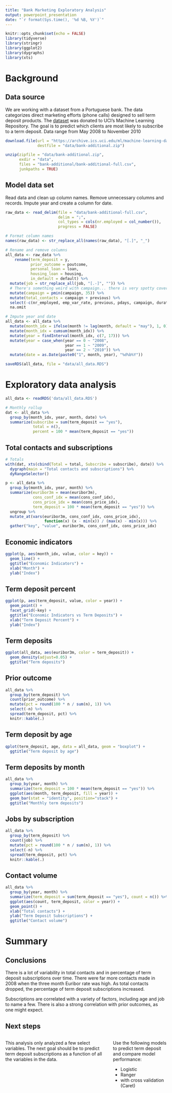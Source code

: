 ```yaml
---
title: "Bank Marketing Exploratory Analysis"
output: powerpoint_presentation
date: "`r format(Sys.time(), '%d %B, %Y')`"
---
```


```r
knitr::opts_chunk$set(echo = FALSE)
library(tidyverse)
library(stringr)
library(ggplot2)
library(dygraphs)
library(xts)
```

# Background

## Data source

We are working with a dataset from a Portuguese bank.  The data categorizes direct marketing efforts (phone calls) designed to sell term deposit products.  The [dataset](https://archive.ics.uci.edu/ml/datasets/Bank+Marketing) was donated to UCI's Machine Learning Repository. The goal is to predict which clients are most likely to subscribe to a term deposit. Data range from May 2008 to November 2010


```r
download.file(url = "https://archive.ics.uci.edu/ml/machine-learning-databases/00222/bank-additional.zip",
              destfile = "data/bank-additional.zip")

unzip(zipfile = "data/bank-additional.zip", 
      exdir = "data", 
      files = "bank-additional/bank-additional-full.csv", 
      junkpaths = TRUE)
```

## Model data set

Read data and clean up column names. Remove unnecessary columns and records. Impute year and create a column for date.

```r
raw_data <- read_delim(file = "data/bank-additional-full.csv",
                       delim = ";",
                       col_types = cols(nr.employed = col_number()),
                       progress = FALSE)

# Format column names
names(raw_data) <- str_replace_all(names(raw_data), "[.]", "_")

# Rename and remove columns
all_data <- raw_data %>%
    rename(term_deposit = y,
           prior_outcome = poutcome,
           personal_loan = loan,
           housing_loan = housing,
           in_default = default) %>%
  mutate(job = str_replace_all(job, "[.-]", "")) %>%
  # There's something weird with campaign... there is very spotty coverage after 35 (up to 56).
  mutate(campaign = pmin(campaign, 35)) %>%
  mutate(total_contacts = campaign + previous) %>%
  select(-c(nr_employed, emp_var_rate, previous, pdays, campaign, duration)) %>%
  na.omit

# Impute year and date
all_data <- all_data %>%
  mutate(month_idx = ifelse(month != lag(month, default = "may"), 1, 0)) %>%
  mutate(month_idx = cumsum(month_idx)) %>%
  mutate(year = findInterval(month_idx, c(7, 17))) %>%
  mutate(year = case_when(year == 0 ~ "2008",
                          year == 1 ~ "2009",
                          year == 2 ~ "2010")) %>%
  mutate(date = as.Date(paste0("1", month, year), "%d%b%Y"))

saveRDS(all_data, file = "data/all_data.RDS")
```

# Exploratory data analysis

```r
all_data <- readRDS('data/all_data.RDS')

# Monthly rollup
dat <- all_data %>%
  group_by(month_idx, year, month, date) %>%
  summarize(subscribe = sum(term_deposit == "yes"), 
            total = n(),
            percent = 100 * mean(term_deposit == "yes"))
```

## Total contacts and subscriptions

```r
# Totals
with(dat, xts(cbind(Total = total, Subscribe = subscribe), date)) %>%
  dygraph(main = "Total contacts and subscriptions") %>%
  dyRangeSelector()
```

```r
p <- all_data %>%
  group_by(month_idx, year, month) %>%
  summarize(euribor3m = mean(euribor3m),
            cons_conf_idx = mean(cons_conf_idx),
            cons_price_idx = mean(cons_price_idx),
            term_deposit = 100 * mean(term_deposit == "yes")) %>%
  ungroup %>%
  mutate_at(vars(euribor3m, cons_conf_idx, cons_price_idx),
                 function(x) (x - min(x)) / (max(x) - min(x))) %>%
  gather("key", "value", euribor3m, cons_conf_idx, cons_price_idx)
```

## Economic indicators

```r
ggplot(p, aes(month_idx, value, color = key)) +
  geom_line() +
  ggtitle("Economic Indicators") +
  xlab("Month") +
  ylab("Index")
```

## Term deposit percent

```r
ggplot(p, aes(term_deposit, value, color = year)) +
  geom_point() +
  facet_grid(~key) +
  ggtitle("Economic Indicators vs Term Deposits") +
  xlab("Term Deposit Percent") +
  ylab("Index")
```

## Term deposits

```r
ggplot(all_data, aes(euribor3m, color = term_deposit)) +
  geom_density(adjust=0.05) +
  ggtitle("Term deposits")
```

## Prior outcome

```r
all_data %>%
  group_by(term_deposit) %>%
  count(prior_outcome) %>%
  mutate(pct = round(100 * n / sum(n), 1)) %>%
  select(-n) %>%
  spread(term_deposit, pct) %>%
  knitr::kable(.)
```

## Term deposit by age

```r
qplot(term_deposit, age, data = all_data, geom = "boxplot") +
  ggtitle("Term deposit by age")
```

## Term deposits by month

```r
all_data %>%
  group_by(year, month) %>%
  summarize(term_deposit = 100 * mean(term_deposit == "yes")) %>%
  ggplot(aes(month, term_deposit, fill = year)) +
  geom_bar(stat = "identity", position="stack") +
  ggtitle("Monthly term deposits")
```

## Jobs by subscription

```r
all_data %>%
  group_by(term_deposit) %>%
  count(job) %>%
  mutate(pct = round(100 * n / sum(n), 1)) %>%
  select(-n) %>%
  spread(term_deposit, pct) %>%
  knitr::kable(.)
```

## Contact volume

```r
all_data %>%
  group_by(year, month) %>%
  summarize(term_deposit = sum(term_deposit == "yes"), count = n()) %>%
  ggplot(aes(count, term_deposit, color = year)) +
  geom_point() +
  xlab("Total contacts") +
  ylab("Term Deposit Subscriptions") +
  ggtitle("Contact volume")
```

# Summary

## Conclusions

There is a lot of variability in total contacts and in percentage of term deposit subscriptions over time. There were far more contacts made in 2008 when the three month Euribor rate was high. As total contacts dropped, the percentage of term deposit subscriptions increased.

Subscriptions are correlated with a variety of factors, including age and job to name a few. There is also a strong correlation with prior outcomes, as one might expect.

## Next steps

:::::::::::::: {.columns}
::: {.column}
This analysis only analyzed a few select variables. The next goal should be to predict term deposit subscriptions as a function of all the variables in the data.
:::
::: {.column}
Use the following models to predict term deposit and compare model performance: 

* Logistic
* Ranger
* with cross validation (Caret)
:::
::::::::::::::

